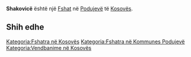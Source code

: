 {{Fshat në Kosovës
 | Emri                = Shakovicë
| sqi_N_name = Shakovicë
| sqi_N_FULL_NAME_RO = Shakovicë
| sqi_N_FULL_NAME_ND_RO = Shakovice
| sqi_N_SORT_NAME_RG = SHAKOVICE
| sqi_N_FULL_NAME_RG = Shakovicë
| sqi_N_FULL_NAME_ND_RG = Shakovice
| sqi_V_name = Shajkovicë
| sqi_V_FULL_NAME_RO = Shajkovicë Shejkovicë Sukë Shakovica
| sqi_V_FULL_NAME_ND_RO = Shajkovice Shejkovice Suke Shakovica
| sqi_V_SORT_NAME_RG = SHAJKOVICE SHEJKOVICE SUKE SHAKOVICA
| sqi_V_FULL_NAME_RG = Shajkovicë Shejkovicë Sukë Shakovica
| sqi_V_FULL_NAME_ND_RG = Shajkovice Shejkovice Suke Shakovica
| srp_N_name = Šakovica
| srp_N_FULL_NAME_RO = Šakovica
| srp_N_FULL_NAME_ND_RO = Sakovica
| srp_N_SORT_NAME_RG = SAKOVICA
| srp_N_FULL_NAME_RG = Šakovica
| srp_N_FULL_NAME_ND_RG = Sakovica
| srp_NS_name = Шаковица
| srp_NS_FULL_NAME_RO = Шаковица
| srp_NS_FULL_NAME_ND_RO = Шаковица
| srp_NS_SORT_NAME_RG = ШАКОВИЦА
| srp_NS_FULL_NAME_RG = Шаковица
| srp_NS_FULL_NAME_ND_RG = Шаковица
| srp_V_name = Šukovac
| srp_V_FULL_NAME_RO = Šukovac
| srp_V_FULL_NAME_ND_RO = Sukovac
| srp_V_SORT_NAME_RG = SUKOVAC
| srp_V_FULL_NAME_RG = Šukovac
| srp_V_FULL_NAME_ND_RG = Sukovac
| std_V_name = Suka
| std_V_FULL_NAME_RO = Suka
| std_V_FULL_NAME_ND_RO = Suka
| std_V_SORT_NAME_RG = SUKA
| std_V_FULL_NAME_RG = Suka
| std_V_FULL_NAME_ND_RG = Suka

 | Emri (Rasa dhanore) = 
 | Figura              = 
 | Shteti              = Kosovo
 | Komuna              = Podujevë
 | Kodi postar         = 
 | Sipërfaqja          = 

 | Popullsia           = 

 | Regj. i popullsisë  = 
 | Dend. e popullsisë  = 
 | Faqja zyrtare       = 
 <!--- Koordinatat ----> 
 | Gjerësia            = 42.813056
 | Gjatësia            = 21.17
 | Lartësia            = 
}}
'''Shakovicë''' është një [[Fshat]] në [[Podujevë]] të [[Kosovës]].

<!-- == Gjeografia == -->
<!-- == Historia == -->
<!-- == Demografia == -->
== Shih edhe ==
{{Komuna Podujevë}}
{{Kosovo-Administrata-Cung}}

[[Kategoria:Fshatra në Kosovës]]
[[Kategoria:Fshatra në Kommunes Podujevë]]
[[Kategoria:Vendbanime në Kosovës]]